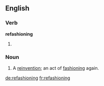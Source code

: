 ==English==

===Verb===
'''refashioning'''
# {{present participle of|refashion}}

===Noun===
{{en-noun}}
# A [[reinvention]]; an act of [[fashioning]] again.

[[de:refashioning]]
[[fr:refashioning]]